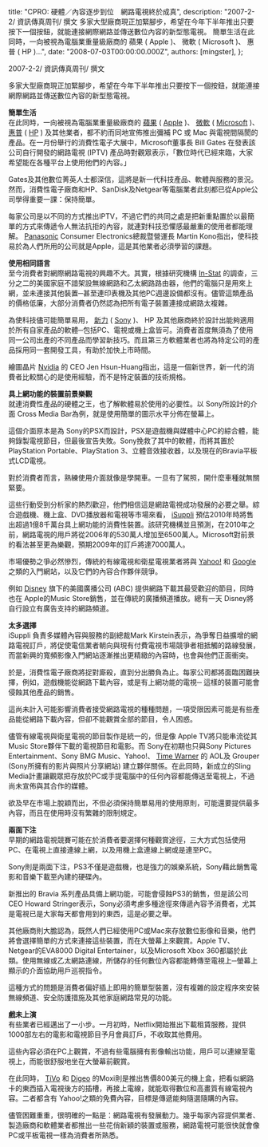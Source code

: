 
  title: "CPRO: 硬體／內容逐步到位　網路電視終於成真",
  description: "2007-2-2/ 資訊傳真周刊/ 撰文 多家大型廠商現正加緊腳步，希望在今年下半年推出只要按下一個按鈕，就能連接網際網路並傳送數位內容的新型態電視。 簡單生活在此同時，一向被視為電腦業重量級廠商的 蘋果 ( Apple )、 微軟 ( Microsoft )、 惠普 ( HP )...",
  date: "2008-07-03T00:00:00.000Z",
  authors: [mingster],
};

<p><span class="reportor">2007-2-2/ 資訊傳真周刊/ 撰文</span>                         </p>
<p>多家大型廠商現正加緊腳步，希望在今年下半年推出只要按下一個按鈕，就能連接網際網路並傳送數位內容的新型態電視。</p>
<p><span style="font-weight:bold;">簡單生活</span><br />在此同時，一向被視為電腦業重量級廠商的 <a href="http://cpro.tw/channel/news/keyword_rel/index.php?keyword=%E8%98%8B%E6%9E%9C">蘋果</a> ( <a href="http://cpro.tw/channel/news/keyword_rel/index.php?keyword=Apple">Apple</a> )、 <a href="http://cpro.tw/channel/news/keyword_rel/index.php?keyword=%E5%BE%AE%E8%BB%9F">微軟</a> ( <a href="http://cpro.tw/channel/news/keyword_rel/index.php?keyword=Microsoft">Microsoft</a> )、 <a href="http://cpro.tw/channel/news/keyword_rel/index.php?keyword=%E6%83%A0%E6%99%AE">惠普</a> ( <a href="http://cpro.tw/channel/news/keyword_rel/index.php?keyword=HP">HP</a> ) 及其他業者，都不約而同地宣佈推出彌補 PC 或 Mac 與電視間隔閡的產品。在一月份舉行的消費性電子大展中，Microsoft董事長 Bill Gates 在發表該公司自行開發的網路電視 (IPTV) 產品時對觀眾表示，「數位時代已經來臨，大家希望能在各種平台上使用他們的內容。」</p>
<p>Gates及其他數位菁英人士都深信，這將是新一代科技產品、軟體與服務的景況。然而，消費性電子廠商和HP、SanDisk及Netgear等電腦業者此刻都已從Apple公司學得重要一課：保持簡單。</p>
<p>每家公司是以不同的方式推出IPTV，不過它們的共同之處是把新重點置於以最簡單的方式來傳遞令人無法抗拒的內容，就連對科技恐懼感最嚴重的使用者都能理解。  <a href="http://cpro.tw/channel/news/keyword_rel/index.php?keyword=Panasonic">Panasonic</a>  Consumer Electronics總裁暨營運長 Martin Kono指出，使科技易於為人們所用的公司就是Apple，這是其他業者必須學習的課題。</p>
<p><span style="font-weight:bold;"> 使用相同語言</span><br />至今消費者對網際網路電視的興趣不大。其實，根據研究機構  <a href="http://cpro.tw/channel/news/keyword_rel/index.php?keyword=In-Stat">In-Stat</a>  的調查，三分之二的美國家庭不諳架設無線網路和乙太網路路由器，他們的電腦只是用來上網，並未連接其他裝置─甚至連印表機及其他PC週邊設備都沒有。儘管這類產品的價格低廉，大部分消費者仍然認為把所有電子裝置連接成網路太複雜。</p>
<p>為使科技儘可能簡單易用， <a href="http://cpro.tw/channel/news/keyword_rel/index.php?keyword=%E6%96%B0%E5%8A%9B">新力</a> ( <a href="http://cpro.tw/channel/news/keyword_rel/index.php?keyword=Sony">Sony</a> )、 HP 及其他廠商終於設計出能夠適用於所有自家產品的軟體─包括PC、電視或機上盒皆可。消費者首度無須為了使用同一公司出產的不同產品而學習新技巧。而且第三方軟體業者也將為特定公司的產品採用同一套開發工具，有助於加快上市時間。</p>
<p>繪圖晶片  <a href="http://cpro.tw/channel/news/keyword_rel/index.php?keyword=Nvidia">Nvidia</a>  的 CEO Jen Hsun-Huang指出，這是一個新世界，新一代的消費者比較關心的是使用經驗，而不是特定裝置的技術規格。</p>
<p><span style="font-weight:bold;"> 具上網功能的裝置前景樂觀</span><br />就連消費性產品的硬體之王，也了解軟體易於使用的必要性。以 Sony所設計的介面 Cross Media Bar為例，就是使用簡單的圖示水平分佈在螢幕上。</p>
<p>這個介面原本是為 Sony的PSX而設計，PSX是遊戲機與媒體中心PC的綜合體，能夠錄製電視節目，但最後宣告失敗。Sony挽救了其中的軟體，而將其置於 PlayStation Portable、PlayStation 3、立體音效接收器，以及現在的Bravia平板式LCD電視。</p>
<p>對於消費者而言，熟練使用介面就像是學開車。一旦有了駕照，開什麼車種就無關緊要。</p>
<p>這些行動受到分析家的熱烈歡迎，他們相信這是網路電視成功發展的必要之舉。綜合遊戲機、機上盒、DVD播放器和電視等市場來看，  <a href="http://cpro.tw/channel/news/keyword_rel/index.php?keyword=iSuppli">iSuppli</a> 預估2010年時將售出超過1億8千萬台具上網功能的消費性裝置。該研究機構並且預測，在2010年之前，網路電視的用戶將從2006年的530萬人增加至6500萬人。Microsoft對前景的看法甚至更為樂觀，預期2009年的訂戶將達7000萬人。</p>
<p>市場優勢之爭必然慘烈，傳統的有線電視和衛星電視業者將與  <a href="http://cpro.tw/channel/news/keyword_rel/index.php?keyword=Yahoo%21">Yahoo!</a>  和  <a href="http://cpro.tw/channel/news/keyword_rel/index.php?keyword=Google">Google</a>  之類的入門網站，以及它們的內容合作夥伴競爭。</p>
<p>例如  <a href="http://cpro.tw/channel/news/keyword_rel/index.php?keyword=Disney">Disney</a> 旗下的美國廣播公司 (ABC) 提供網路下載其最受歡迎的節目，同時也在 Apple的Music Store銷售，並在傳統的廣播頻道播放。總有一天 Disney將自行設立有廣告支持的網路頻道。</p>
<p><span style="font-weight:bold;"> 太多選擇</span><br />iSuppli 負責多媒體內容與服務的副總裁Mark Kirstein表示，為爭奪日益擴增的網路電視訂戶，將促使電信業者朝向與現有付費電視市場競爭者相抵觸的路線發展，而當新興的寬頻影像入門網站逐漸推出更精緻的內容時，也會與他們正面衝突。</p>
<p>於是，消費性電子廠商將捉對廝殺，直到分出勝負為止。每家公司都將面臨困難抉擇，例如，遊戲機能從網路下載內容，或是有上網功能的電視─ 這樣的裝置可能會侵蝕其他產品的銷售。</p>
<p>這尚未計入可能影響消費者接受網路電視的種種問題，一項受限因素可能是有些產品能從網路下載內容，但卻不能觀賞全部的節目，令人困惑。</p>
<p>儘管有線電視與衛星電視的節目製作是統一的，但是像 Apple TV將只能串流從其Music Store夥伴下載的電視節目和電影。而 Sony在初期也只與Sony Pictures Entertainment、Sony BMG Music、Yahoo!、  <a href="http://cpro.tw/channel/news/keyword_rel/index.php?keyword=Time%20Warner">Time Warner</a> 的 AOL及 Grouper (Sony所擁有的影片與照片分享網站) 建立夥伴關係。在此同時，新成立的Sling Media計畫讓觀眾把存放於PC或手提電腦中的任何內容都能傳送至電視上，不過尚未宣佈與其合作的媒體。</p>
<p>欲及早在市場上脫穎而出，不但必須保持簡單易用的使用原則，可能還要提供最多內容，而且在使用時沒有繁雜的限制規定。</p>
<p><span style="font-weight:bold;"> 兩面下注</span><br />早期的網路電視競賽可能在於消費者要選擇何種觀賞途徑，三大方式包括使用PC、在電視上直接連線上網，以及用機上盒連線上網或是連至PC。</p>
<p>Sony則是兩面下注，PS3不僅是遊戲機，也是強力的娛樂系統，Sony藉此銷售電影和音樂下載至內建的硬碟內。</p>
<p>新推出的 Bravia 系列產品具備上網功能，可能會侵蝕PS3的銷售，但是該公司CEO Howard Stringer表示，Sony必須考慮多種途徑來傳遞內容予消費者，尤其是電視已是大家每天都會用到的東西，這是必要之舉。</p>
<p>其他廠商則大膽認為，既然人們已經使用PC或Mac來存放數位影像和音樂，他們將會選擇簡單的方式來連接這些裝置，而在大螢幕上來觀賞。Apple TV、Netgear的EVA8000 Digital Entertainer，以及Microsoft Xbox 360都屬於此類。使用無線或乙太網路連線，所儲存的任何數位內容都能轉傳至電視上─螢幕上顯示的介面協助用戶巡視指令。</p>
<p>這種方式的問題是消費者偏好插上即用的簡單型裝置，沒有複雜的設定程序來安裝無線頻道、安全防護措施及其他家庭網路常見的功能。</p>
<p><span style="font-weight:bold;"> 戲未上演</span><br />有些業者已經邁出了一小步。一月初時，Netflix開始推出下載租賃服務，提供1000部左右的電影和電視節目予月會員訂戶，不收取其他費用。</p>
<p>這些內容必須在PC上觀賞，不過有些電腦擁有影像輸出功能，用戶可以連線至電視上，而能很舒服地坐在大螢幕前觀賞。</p>
<p>在此同時，  <a href="http://cpro.tw/channel/news/keyword_rel/index.php?keyword=TiVo">TiVo</a> 和  <a href="http://cpro.tw/channel/news/keyword_rel/index.php?keyword=Digeo">Digeo</a> 的Moxi則是推出售價800美元的機上盒，把看似網路卡的東西插入電視後方的插槽，再接上電線，就能取得數位和高畫質有線電視內容。二者都含有 Yahoo!之類的免費內容，目標是傳遞能夠隨選隨購的內容。</p>
<p>儘管困難重重，很明確的一點是：網路電視有發展動力。幾乎每家內容提供業者、製造廠商和軟體業者都推出一些花俏新穎的裝置或服務，網路電視可能很快就會像PC或平板電視一樣為消費者所熟悉。</p>
